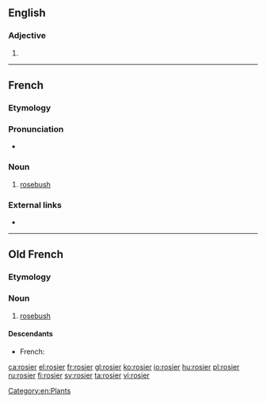 ==English==

===Adjective===
{{head|en}}

# {{en-comparative of|rosy}}

----

==French==

===Etymology===
{{suffix|rose|ier|lang=fr}}

===Pronunciation===
* {{audio|Fr-rosier.ogg|Audio|lang=fr}}

===Noun===
{{fr-noun|m}}

# [[rosebush]]

===External links===
* {{R:TLFi}}

[[Category:en:Plants]]

----

==Old French==

===Etymology===
{{suffix|rose|ier|lang=fro}}

===Noun===
{{fro-noun|m}}

# [[rosebush]]

====Descendants====
* French: {{l/fr|rosier}}

[[ca:rosier]]
[[el:rosier]]
[[fr:rosier]]
[[gl:rosier]]
[[ko:rosier]]
[[io:rosier]]
[[hu:rosier]]
[[pl:rosier]]
[[ru:rosier]]
[[fi:rosier]]
[[sv:rosier]]
[[ta:rosier]]
[[vi:rosier]]
